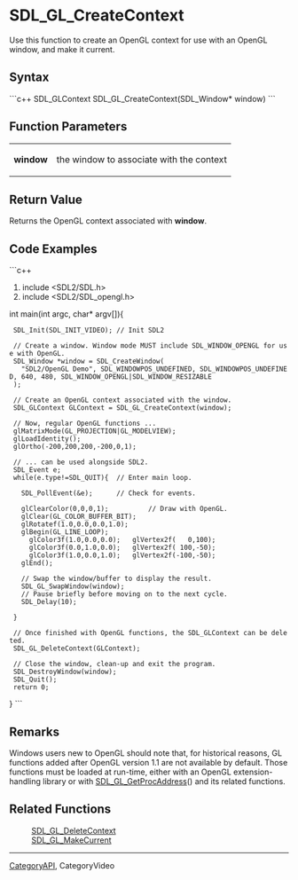 <!-- pragma section-numbers off -->
<!-- pragma disable-camelcase -->
= SDL_GL_CreateContext =
Use this function to create an OpenGL context for use with an OpenGL window, and make it current.


== Syntax ==
```c++
SDL_GLContext SDL_GL_CreateContext(SDL_Window* window)
```
== Function Parameters ==
{|
|'''window''' 
|the window to associate with the context 
|}


== Return Value ==
Returns the OpenGL context associated with '''window'''.

== Code Examples ==
```c++
#include <SDL2/SDL.h>
#include <SDL2/SDL_opengl.h>
int main(int argc, char* argv[]){

  SDL_Init(SDL_INIT_VIDEO); // Init SDL2

  // Create a window. Window mode MUST include SDL_WINDOW_OPENGL for use with OpenGL.
  SDL_Window *window = SDL_CreateWindow(
    "SDL2/OpenGL Demo", SDL_WINDOWPOS_UNDEFINED, SDL_WINDOWPOS_UNDEFINED, 640, 480, SDL_WINDOW_OPENGL|SDL_WINDOW_RESIZABLE
  );

  // Create an OpenGL context associated with the window.
  SDL_GLContext GLContext = SDL_GL_CreateContext(window);

  // Now, regular OpenGL functions ...
  glMatrixMode(GL_PROJECTION|GL_MODELVIEW);
  glLoadIdentity();
  glOrtho(-200,200,200,-200,0,1);

  // ... can be used alongside SDL2.
  SDL_Event e;
  while(e.type!=SDL_QUIT){  // Enter main loop.

    SDL_PollEvent(&e);      // Check for events.

    glClearColor(0,0,0,1);          // Draw with OpenGL.
    glClear(GL_COLOR_BUFFER_BIT);
    glRotatef(1.0,0.0,0.0,1.0);
    glBegin(GL_LINE_LOOP);
      glColor3f(1.0,0.0,0.0);   glVertex2f(   0,100);
      glColor3f(0.0,1.0,0.0);   glVertex2f( 100,-50);
      glColor3f(1.0,0.0,1.0);   glVertex2f(-100,-50);
    glEnd();


    // Swap the window/buffer to display the result.
    SDL_GL_SwapWindow(window);
    // Pause briefly before moving on to the next cycle.
    SDL_Delay(10);

  }


  // Once finished with OpenGL functions, the SDL_GLContext can be deleted.
  SDL_GL_DeleteContext(GLContext);

  // Close the window, clean-up and exit the program.
  SDL_DestroyWindow(window);
  SDL_Quit();
  return 0;

}
```
== Remarks ==
Windows users new to OpenGL should note that, for historical reasons, GL functions added after OpenGL version 1.1 are not available by default. Those functions must be loaded at run-time, either with an OpenGL extension-handling library or with [[SDL_GL_GetProcAddress]]() and its related functions.

== Related Functions ==
: [[SDL_GL_DeleteContext]]
: [[SDL_GL_MakeCurrent]]

----
[[CategoryAPI]], CategoryVideo
